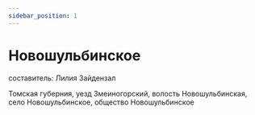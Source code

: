 ```yaml
---
sidebar_position: 1
---
```


# Новошульбинское

составитель: Лилия Зайдензал

Томская губерния, уезд Змеиногорский, волость Новошульбинская, село Новошульбинское, общество Новошульбинское


<TableWithThemeProvider data = {data} columns = {columns} />